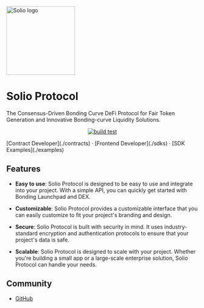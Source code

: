 <div className="text-center flex items-center justify-center mt-8">
  <img width="180" src="/logo.png" alt="Solio logo"/>
</div>

<h1 className="text-center font-extrabold text-4xl mt-8">Solio Protocol</h1>

<div className="text-xl mt-8 text-center">
The Consensus-Driven Bonding Curve DeFi Protocol for Fair Token Generation and Innovative Bonding-curve Liquidity Solutions.
</div>

<p align="center" className="mt-8">
  <a href="https://github.com/Solioworld/solio-protocol/actions/workflows/build-test.yml"><img src="https://github.com/Solioworld/solio-protocol/actions/workflows/build-test.yml/badge.svg?branch=main" alt="build test"/></a>
</p>

<div className="my-12 text-center">
  [Contract Developer](./contracts) · [Frontend Developer](./sdks) · [SDK Examples](./examples)
</div>

## Features

- **Easy to use**: Solio Protocol is designed to be easy to use and integrate into your project. With a simple API, you can quickly get started with Bonding Launchpad and DEX.

- **Customizable**: Solio Protocol provides a customizable interface that you can easily customize to fit your project's branding and design.

- **Secure**: Solio Protocol is built with security in mind. It uses industry-standard encryption and authentication protocols to ensure that your project's data is safe.

- **Scalable**: Solio Protocol is designed to scale with your project. Whether you're building a small app or a large-scale enterprise solution, Solio Protocol can handle your needs.

## Community

- [GitHub](https://github.com/Solioworld/solio-protocol)
